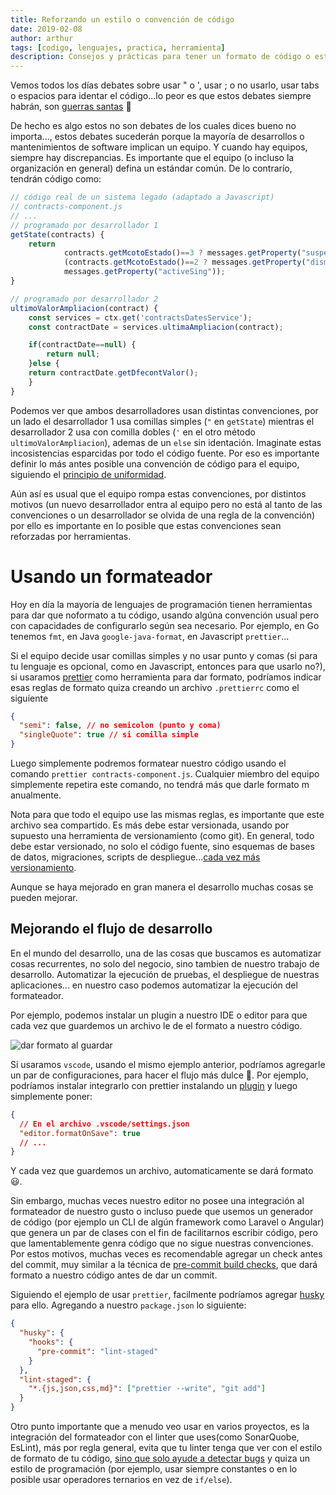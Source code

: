 ```yaml
---
title: Reforzando un estilo o convención de código
date: 2019-02-08
author: arthur
tags: [codigo, lenguajes, practica, herramienta]
description: Consejos y prácticas para tener un formato de código o estilo de programación común en un equipo de desarollo.
---
```


Vemos todos los días debates sobre usar " o ', usar ; o no usarlo, usar tabs o espacios para identar el código...lo peor es que estos debates siempre habrán, son [guerras santas](http://wiki.c2.com/?HolyWar) 🔪

De hecho es algo estos no son debates de los cuales dices bueno no importa..., estos debates sucederán porque la mayoría de desarrollos o mantenimientos de software implican un equipo. Y cuando hay equipos, siempre hay discrepancias.
Es importante que el equipo (o incluso la organización en general) defina un estándar común. De lo contrarío, tendrán código como:

```javascript
// código real de un sistema legado (adaptado a Javascript)
// contracts-component.js
// ...
// programado por desarrollador 1
getState(contracts) {
    return
            contracts.getMcotoEstado()==3 ? messages.getProperty("suspendedSing"):
            (contracts.getMcotoEstado()==2 ? messages.getProperty("dismissedSing") :
            messages.getProperty("activeSing"));
}

// programado por desarrollador 2
ultimoValorAmpliacion(contract) {
    const services = ctx.get('contractsDatesService');
    const contractDate = services.ultimaAmpliacion(contract);

    if(contractDate==null) {
        return null;
    }else {
    return contractDate.getDfecontValor();
    }
}
```

Podemos ver que ambos desarrolladores usan distintas convenciones, por un lado el desarrollador 1 usa comillas simples (`"` en `getState`) mientras el desarrollador 2 usa con comilla dobles (`'` en el otro método `ultimoValorAmpliacion`), ademas de un `else` sin identación. Imaginate estas incosistencias esparcidas por todo el código fuente. Por eso es importante definir lo más antes posible una convención de código para el equipo, siguiendo el [principio de uniformidad](http://principles-wiki.net/principles:uniformity_principle).

Aún así es usual que el equipo rompa estas convenciones, por distintos motivos
(un nuevo desarrollador entra al equipo pero no está al tanto de las convenciones o un desarrollador se olvida de una regla de la convención) por ello es importante en lo posible que estas convenciones sean reforzadas por herramientas.

# Usando un formateador

Hoy en día la mayoría de lenguajes de programación tienen herramientas para dar que noformato a tu código, usando algúna convención usual pero con capacidades de configurarlo según sea necesario. Por ejemplo, en Go tenemos `fmt`, en Java `google-java-format`, en Javascript `prettier`...

Si el equipo decide usar comillas simples y no usar punto y comas (si para tu lenguaje es opcional, como en Javascript, entonces para que usarlo no?), si usaramos [prettier](https://prettier.io/) como herramienta para dar formato, podríamos indicar esas reglas de formato quiza creando un archivo `.prettierrc` como el siguiente

```json
{
  "semi": false, // no semicolon (punto y coma)
  "singleQuote": true // si comilla simple
}
```

Luego simplemente podremos formatear nuestro código usando el comando `prettier contracts-component.js`. Cualquier miembro del equipo simplemente repetira este comando, no tendrá más que darle formato m anualmente.

Nota para que todo el equipo use las mismas reglas, es importante que este archivo sea compartido. Es más debe estar versionada, usando por supuesto una herramienta de versionamiento (como git). En general, todo debe estar versionado, no solo el código fuente, sino esquemas de bases de datos, migraciones, scripts de despliegue...[cada vez más versionamiento](https://www.martinfowler.com/bliki/MoreVersionControl.html).

Aunque se haya mejorado en gran manera el desarrollo muchas cosas se pueden mejorar.

## Mejorando el flujo de desarrollo

En el mundo del desarrollo, una de las cosas que buscamos es automatizar cosas recurrentes, no solo del negocio, sino tambien de nuestro trabajo de desarrollo. Automatizar la ejecución de pruebas, el despliegue de nuestras aplicaciones... en nuestro caso podemos automatizar la ejecución del formateador.

Por ejemplo, podemos instalar un plugin a nuestro IDE o editor para que cada vez que guardemos un archivo le de el formato a nuestro código.

![dar formato al guardar](https://raw.githubusercontent.com/leftstick/vscode-esformatter/master/docs/img/format.gif)

Si usaramos `vscode`, usando el mismo ejemplo anterior, podríamos agregarle un par de configuraciones, para hacer el flujo más dulce 🍰. Por ejemplo, podríamos instalar integrarlo con prettier instalando un [plugin](https://marketplace.visualstudio.com/items?itemName=esbenp.prettier-vscode) y luego simplemente poner:

```json
{
  // En el archivo .vscode/settings.json
  "editor.formatOnSave": true
  // ...
}
```

Y cada vez que guardemos un archivo, automaticamente se dará formato 😃.

Sin embargo, muchas veces nuestro editor no posee una integración al formateador de nuestro gusto o incluso puede que usemos un generador de código (por ejemplo un CLI de algún framework como Laravel o Angular) que genera un par de clases con el fin de facilitarnos escribir código, pero que lamentablemente genra código que no sigue nuestras convenciones. Por estos motivos, muchas veces es recomendable agregar un check antes del commit, muy similar a la técnica de [pre-commit build checks](https://www.thoughtworks.com/radar/techniques/pre-commit-downstream-build-checks), que dará formato a nuestro código antes de dar un commit.

Siguiendo el ejemplo de usar `prettier`, facilmente podríamos agregar [husky](https://github.com/typicode/husky) para ello. Agregando a nuestro `package.json` lo siguiente:

```json
{
  "husky": {
    "hooks": {
      "pre-commit": "lint-staged"
    }
  },
  "lint-staged": {
    "*.{js,json,css,md}": ["prettier --write", "git add"]
  }
}
```

Otro punto importante que a menudo veo usar en varios proyectos, es la integración del formateador con el linter que uses(como SonarQuobe, EsLint), más por regla general, evita que tu linter tenga que ver con el estilo de formato de tu código, [sino que solo ayude a detectar bugs](https://benfrain.com/use-linters-for-errors-formatters-to-fix-style/) y quiza un estilo de programación (por ejemplo, usar siempre constantes o en lo posible usar operadores ternarios en vez de `if/else`).
